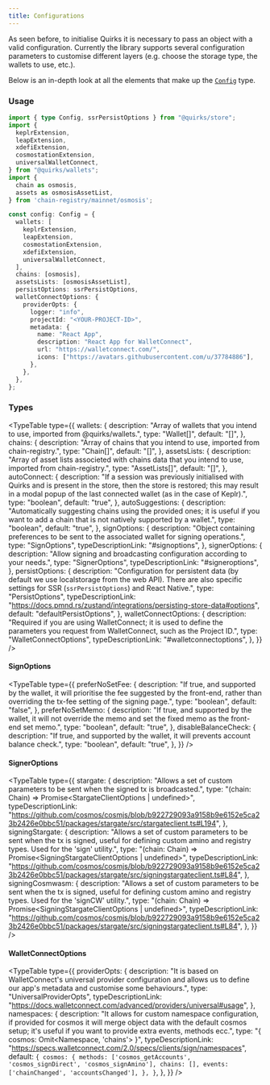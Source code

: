 ```yaml
---
title: Configurations
---
```


As seen before, to initialise Quirks it is necessary to pass an object with a
valid configuration. Currently the library supports several configuration
parameters to customise different layers (e.g. choose the storage type, the
wallets to use, etc.).

Below is an in-depth look at all the elements that make up the
[`Config`](https://github.com/nabla-studio/quirks/blob/main/packages/store/src/types/options.ts#L26) type.

### Usage

```ts twoslash
import { type Config, ssrPersistOptions } from "@quirks/store";
import {
  keplrExtension,
  leapExtension,
  xdefiExtension,
  cosmostationExtension,
  universalWalletConnect,
} from "@quirks/wallets";
import {
  chain as osmosis,
  assets as osmosisAssetList,
} from 'chain-registry/mainnet/osmosis';

const config: Config = {
  wallets: [
    keplrExtension,
    leapExtension,
    cosmostationExtension,
    xdefiExtension,
    universalWalletConnect,
  ],
  chains: [osmosis],
  assetsLists: [osmosisAssetList],
  persistOptions: ssrPersistOptions,
  walletConnectOptions: {
    providerOpts: {
      logger: "info",
      projectId: "<YOUR-PROJECT-ID>",
      metadata: {
        name: "React App",
        description: "React App for WalletConnect",
        url: "https://walletconnect.com/",
        icons: ["https://avatars.githubusercontent.com/u/37784886"],
      },
    },
  },
};
```

### Types

<TypeTable
  type={{
    wallets: {
      description:
        "Array of wallets that you intend to use, imported from @quirks/wallets.",
      type: "Wallet[]",
      default: "[]",
    },
    chains: {
      description:
        "Array of chains that you intend to use, imported from chain-registry.",
      type: "Chain[]",
      default: "[]",
    },
    assetsLists: {
      description:
        "Array of asset lists associeted with chains data that you intend to use, imported from chain-registry.",
      type: "AssetLists[]",
      default: "[]",
    },
    autoConnect: {
      description:
        "If a session was previously initialised with Quirks and is present in the store, then the store is restored; this may result in a modal popup of the last connected wallet (as in the case of Keplr).",
      type: "boolean",
      default: "true",
    },
    autoSuggestions: {
      description:
        "Automatically suggesting chains using the provided ones; it is useful if you want to add a chain that is not natively supported by a wallet.",
      type: "boolean",
      default: "true",
    },
    signOptions: {
      description:
        "Object containing preferences to be sent to the associated wallet for signing operations.",
      type: "SignOptions",
      typeDescriptionLink: "#signoptions",
    },
    signerOptions: {
      description:
        "Allow signing and broadcasting configuration according to your needs.",
      type: "SignerOptions",
      typeDescriptionLink: "#signeroptions",
    },
    persistOptions: {
      description:
        "Configuration for persistent data (by default we use localstorage from the web API). There are also specific settings for SSR (`ssrPersistOptions`) and React Native.",
      type: "PersistOptions<AppState>",
      typeDescriptionLink:
        "https://docs.pmnd.rs/zustand/integrations/persisting-store-data#options",
      default: "defaultPersistOptions",
    },
    walletConnectOptions: {
      description:
        "Required if you are using WalletConnect; it is used to define the parameters you request from WalletConnect, such as the Project ID.",
      type: "WalletConnectOptions",
      typeDescriptionLink: "#walletconnectoptions",
    },
  }}
/>

#### SignOptions

<TypeTable
  type={{
    preferNoSetFee: {
      description:
        "If true, and supported by the wallet, it will prioritise the fee suggested by the front-end, rather than overriding the tx-fee setting of the signing page.",
      type: "boolean",
      default: "false",
    },
    preferNoSetMemo: {
      description:
        "If true, and supported by the wallet, it will not override the memo and set the fixed memo as the front-end set memo.",
      type: "boolean",
      default: "true",
    },
    disableBalanceCheck: {
      description:
        "If true, and supported by the wallet, it will prevents account balance check.",
      type: "boolean",
      default: "true",
    },
  }}
/>

#### SignerOptions

<TypeTable
  type={{
    stargate: {
      description:
        "Allows a set of custom parameters to be sent when the signed tx is broadcasted.",
      type: "(chain: Chain) => Promise<StargateClientOptions | undefined>",
      typeDescriptionLink:
        "https://github.com/cosmos/cosmjs/blob/b922729093a9158b9e6152e5ca23b2426e0bbc51/packages/stargate/src/stargateclient.ts#L194",
    },
    signingStargate: {
      description:
        "Allows a set of custom parameters to be sent when the tx is signed, useful for defining custom amino and registry types. Used for the 'sign' utility.",
      type: "(chain: Chain) => Promise<SigningStargateClientOptions | undefined>",
      typeDescriptionLink:
        "https://github.com/cosmos/cosmjs/blob/b922729093a9158b9e6152e5ca23b2426e0bbc51/packages/stargate/src/signingstargateclient.ts#L84",
    },
    signingCosmwasm: {
      description:
        "Allows a set of custom parameters to be sent when the tx is signed, useful for defining custom amino and registry types. Used for the 'signCW' utility.",
      type: "(chain: Chain) => Promise<SigningStargateClientOptions | undefined>",
      typeDescriptionLink:
        "https://github.com/cosmos/cosmjs/blob/b922729093a9158b9e6152e5ca23b2426e0bbc51/packages/stargate/src/signingstargateclient.ts#L84",
    },
  }}
/>

#### WalletConnectOptions

<TypeTable
  type={{
    providerOpts: {
      description:
        "It is based on WalletConnect's universal provider configuration and allows us to define our app's metadata and customise some behaviours.",
      type: "UniversalProviderOpts",
      typeDescriptionLink:
        "https://docs.walletconnect.com/advanced/providers/universal#usage",
    },
    namespaces: {
      description:
        "It allows for custom namespace configuration, if provided for cosmos it will merge object data with the default cosmos setup; it's useful if you want to provide extra events, methods ecc.",
      type: "{ cosmos: Omit<Namespace, 'chains'> }",
      typeDescriptionLink:
        "https://specs.walletconnect.com/2.0/specs/clients/sign/namespaces",
      default: `
        {
          cosmos: {
            methods: ['cosmos_getAccounts', 'cosmos_signDirect', 'cosmos_signAmino'],
            chains: [],
            events: ['chainChanged', 'accountsChanged'],
          },
        }
      `,
    },
  }}
/>
